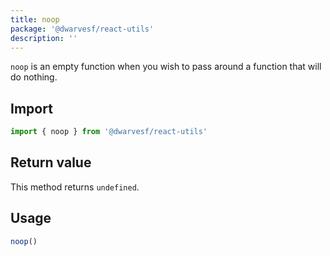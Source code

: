 ```yaml
---
title: noop
package: '@dwarvesf/react-utils'
description: ''
---
```


`noop` is an empty function when you wish to pass around a function that will do
nothing.

## Import

```js
import { noop } from '@dwarvesf/react-utils'
```

## Return value

This method returns `undefined`.

## Usage

```js
noop()
```
